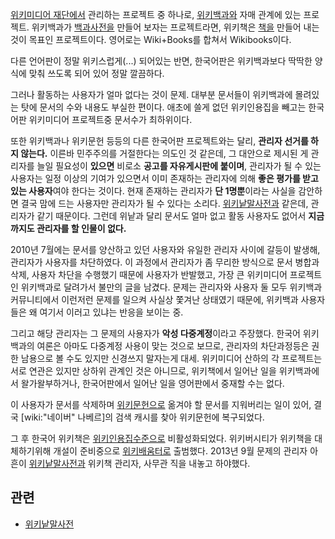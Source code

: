 [[위키미디어 재단]]에서 관리하는 프로젝트 중 하나로, [[위키백과]]와 자매 관계에 있는 프로젝트.
위키백과가 [[백과사전]]을 만들어 보자는 프로젝트라면, 위키책은 [[책]]을 만들어 내는 것이 목표인 프로젝트이다. 영어로는 Wiki+Books를 합쳐서 Wikibooks이다.

다른 언어판이 정말 위키스럽게(...) 되어있는 반면, 한국어판은 위키백과보다 딱딱한 양식에 맞춰 쓰도록 되어 있어 정말 깔끔하다.

그러나 활동하는 사용자가 얼마 없다는 것이 문제. 대부분 문서들이 위키백과에 몰려있는 탓에 문서의 수와 내용도 부실한 편이다. 애초에 쓸게 없던 위키인용집을 빼고는 한국어판 위키미디어 프로젝트중 문서수가 최하위이다.  

또한 위키백과나 위키문헌 등등의 다른 한국어판 프로젝트와는 달리, '''관리자 선거를 하지 않는다.''' 이른바 민주주의를 거절한다는 의도인 것 같은데, 그 대안으로 제시된 게 관리자를 늘일 필요성이 '''있으면''' 비로소 '''공고를 자유게시판에 붙이며''', 관리자가 될 수 있는 사용자는 일정 이상의 기여가 있으면서 이미 존재하는 관리자에 의해 '''좋은 평가를 받고 있는 사용자'''여야 한다는 것이다. 현재 존재하는 관리자가 '''단 1명뿐'''이라는 사실을 감안하면 결국 맘에 드는 사용자만 관리자가 될 수 있다는 소리다. [[위키낱말사전]]과 같은데, 관리자가 같기 때문이다. 그런데 위낱과 달리 문서도 얼마 없고 활동 사용자도 없어서 '''지금까지도 관리자를 할 인물이 없다.'''

2010년 7월에는 문서를 양산하고 있던 사용자와 유일한 관리자 사이에 갈등이 발생해, 관리자가 사용자를 차단하였다. 이 과정에서 관리자가 좀 무리한 방식으로 문서 병합과 삭제, 사용자 차단을 수행했기 때문에 사용자가 반발했고, 가장 큰 위키미디어 프로젝트인 위키백과로 달려가서 불만의 글을 남겼다. 문제는 관리자와 사용자 둘 모두 위키백과 커뮤니티에서 이런저런 문제를 일으켜 사실상 쫓겨난 상태였기 때문에, 위키백과 사용자들은 왜 여기서 이러고 있냐는 반응을 보이는 중.

그리고 해당 관리자는 그 문제의 사용자가 '''악성 다중계정'''이라고 주장했다. 한국어 위키백과의 여론은 아마도 다중계정 사용이 맞는 것으로 보므로, 관리자의 차단과정등은 권한 남용으로 볼 수도 있지만 신경쓰지 말자는게 대세. 위키미디어 산하의 각 프로젝트는 서로 연관은 있지만 상하위 관계인 것은 아니므로, 위키책에서 일어난 일을 위키백과에서 왈가왈부하거나, 한국어판에서 일어난 일을 영어판에서 중재할 수는 없다.

이 사용자가 문서를 삭제하며 [[위키문헌]]으로 옮겨야 할 문서를 지워버리는 일이 있어, 결국 [wiki:"네이버" 나베르]의 검색 캐시를 찾아 위키문헌에 복구되었다.

그 후 한국어 위키책은 [[위키인용집]]수준으로 비활성화되었다. 위키버시티가 위키책을 대체하기위해 개설이 준비중으로 [[위키배움터]]로 출범했다. 2013년 9월 문제의 관리자 아흔이 [[위키낱말사전]]과 위키책 관리자, 사무관 직을 내놓고 하야했다.

== 관련 ==
* [[위키낱말사전]]
